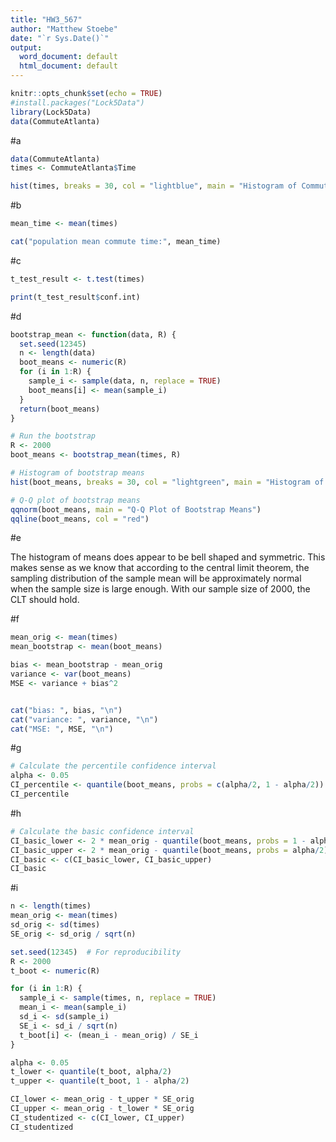 ```yaml
---
title: "HW3_567"
author: "Matthew Stoebe"
date: "`r Sys.Date()`"
output:
  word_document: default
  html_document: default
---
```


```r
knitr::opts_chunk$set(echo = TRUE)
#install.packages("Lock5Data")
library(Lock5Data)
data(CommuteAtlanta)
```

#a
```r
data(CommuteAtlanta)
times <- CommuteAtlanta$Time

hist(times, breaks = 30, col = "lightblue", main = "Histogram of Commute Times")
```
#b
```r
mean_time <- mean(times)

cat("population mean commute time:", mean_time)

```

#c
```r
t_test_result <- t.test(times)

print(t_test_result$conf.int)


```

#d
```r


bootstrap_mean <- function(data, R) {
  set.seed(12345)  
  n <- length(data)
  boot_means <- numeric(R)
  for (i in 1:R) {
    sample_i <- sample(data, n, replace = TRUE)
    boot_means[i] <- mean(sample_i)
  }
  return(boot_means)
}

# Run the bootstrap
R <- 2000
boot_means <- bootstrap_mean(times, R)

# Histogram of bootstrap means
hist(boot_means, breaks = 30, col = "lightgreen", main = "Histogram of Bootstrap Means", xlab = "Bootstrap Means")

# Q-Q plot of bootstrap means
qqnorm(boot_means, main = "Q-Q Plot of Bootstrap Means")
qqline(boot_means, col = "red")

```
#e

The histogram of means does appear to be bell shaped and symmetric. This makes sense as we know that according to the central limit theorem, the sampling distribution of the sample mean will be approximately normal when the sample size is large enough. With our sample size of 2000, the CLT should hold. 

#f
```r

mean_orig <- mean(times)
mean_bootstrap <- mean(boot_means)

bias <- mean_bootstrap - mean_orig
variance <- var(boot_means)
MSE <- variance + bias^2


cat("bias: ", bias, "\n")
cat("variance: ", variance, "\n")
cat("MSE: ", MSE, "\n")

```
#g
```r
# Calculate the percentile confidence interval
alpha <- 0.05
CI_percentile <- quantile(boot_means, probs = c(alpha/2, 1 - alpha/2))
CI_percentile

```
#h
```r
# Calculate the basic confidence interval
CI_basic_lower <- 2 * mean_orig - quantile(boot_means, probs = 1 - alpha/2)
CI_basic_upper <- 2 * mean_orig - quantile(boot_means, probs = alpha/2)
CI_basic <- c(CI_basic_lower, CI_basic_upper)
CI_basic

```
#i
```r
n <- length(times)
mean_orig <- mean(times)
sd_orig <- sd(times)
SE_orig <- sd_orig / sqrt(n)

set.seed(12345)  # For reproducibility
R <- 2000
t_boot <- numeric(R)

for (i in 1:R) {
  sample_i <- sample(times, n, replace = TRUE)
  mean_i <- mean(sample_i)
  sd_i <- sd(sample_i)
  SE_i <- sd_i / sqrt(n)
  t_boot[i] <- (mean_i - mean_orig) / SE_i
}

alpha <- 0.05
t_lower <- quantile(t_boot, alpha/2)
t_upper <- quantile(t_boot, 1 - alpha/2)

CI_lower <- mean_orig - t_upper * SE_orig
CI_upper <- mean_orig - t_lower * SE_orig
CI_studentized <- c(CI_lower, CI_upper)
CI_studentized


```

